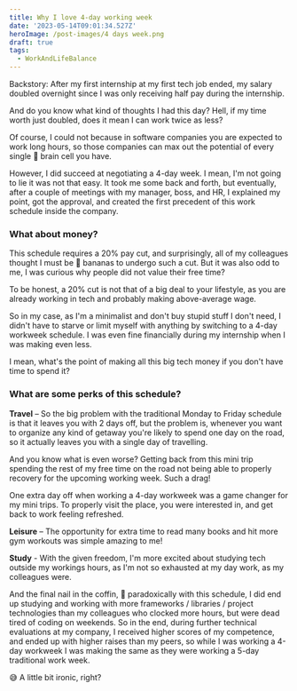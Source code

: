 ```yaml
---
title: Why I love 4-day working week
date: '2023-05-14T09:01:34.527Z'
heroImage: /post-images/4 days week.png
draft: true
tags:
  - WorkAndLifeBalance
---
```


Backstory: After my first internship at my first tech job ended, my salary doubled overnight since I was only receiving half pay during the internship.

And do you know what kind of thoughts I had this day? Hell, if my time worth just doubled, does it mean I can work twice as less?

Of course, I could not because in software companies you are expected to work long hours, so those companies can max out the potential of every single 🧠 brain cell you have.

However, I did succeed at negotiating a 4-day week. I mean, I'm not going to lie it was not that easy. It took me some back and forth, but eventually, after a couple of meetings with my manager, boss, and HR, I explained my point, got the approval, and created the first precedent of this work schedule inside the company.

### What about money?

This schedule requires a 20% pay cut, and surprisingly, all of my colleagues thought I must be 🙈 bananas to undergo such a cut. But it was also odd to me, I was curious why people did not value their free time?

To be honest, a 20% cut is not that of a big deal to your lifestyle, as you are already working in tech and probably making above-average wage.

So in my case, as I'm a minimalist and don't buy stupid stuff I don't need, I didn't have to starve or limit myself with anything by switching to a 4-day workweek schedule. I was even fine financially during my internship when I was making even less.

I mean, what's the point of making all this big tech money if you don't have time to spend it?

### What are some perks of this schedule?

**Travel** – So the big problem with the traditional Monday to Friday schedule is that it leaves you with 2 days off, but the problem is, whenever you want to organize any kind of getaway you're likely to spend one day on the road, so it actually leaves you with a single day of travelling.

And you know what is even worse? Getting back from this mini trip spending the rest of my free time on the road not being able to properly recovery for the upcoming working week. Such a drag!

One extra day off when working a 4-day workweek was a game changer for my mini trips. To properly visit the place, you were interested in, and get back to work feeling refreshed.

**Leisure** – The opportunity for extra time to read many books and hit more gym workouts was simple amazing to me!

**Study** - With the given freedom, I'm more excited about studying tech outside my workings hours, as I'm not so exhausted at my day work, as my colleagues were.

And the final nail in the coffin, 🤯 paradoxically with this schedule, I did end up studying and working with more frameworks / libraries / project technologies than my colleagues who clocked more hours, but were dead tired of coding on weekends. So in the end, during further technical evaluations at my company, I received higher scores of my competence, and ended up with higher raises than my peers, so while I was working a 4-day workweek I was making the same as they were working a 5-day traditional work week.

😅 A little bit ironic, right?
